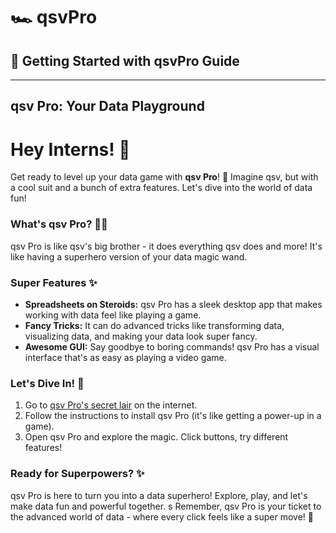 
# 🏎️ qsvPro 
## 🏁 Getting Started with qsvPro Guide
---
qsv Pro: Your Data Playground
---

# Hey Interns! 👋

Get ready to level up your data game with **qsv Pro**! 🚀 Imagine qsv, but with a cool suit and a bunch of extra features. Let's dive into the world of data fun!

### What's qsv Pro? 🧙‍♂️

qsv Pro is like qsv's big brother - it does everything qsv does and more! It's like having a superhero version of your data magic wand.

### Super Features ✨

- **Spreadsheets on Steroids:** qsv Pro has a sleek desktop app that makes working with data feel like playing a game.
- **Fancy Tricks:** It can do advanced tricks like transforming data, visualizing data, and making your data look super fancy.
- **Awesome GUI:** Say goodbye to boring commands! qsv Pro has a visual interface that's as easy as playing a video game.

### Let's Dive In! 🚀

1. Go to [qsv Pro's secret lair](https://qsvpro.dathere.com) on the internet.
2. Follow the instructions to install qsv Pro (it's like getting a power-up in a game).
3. Open qsv Pro and explore the magic. Click buttons, try different features!

### Ready for Superpowers? ✨

qsv Pro is here to turn you into a data superhero! Explore, play, and let's make data fun and powerful together.
s
Remember, qsv Pro is your ticket to the advanced world of data - where every click feels like a super move! 🌟
